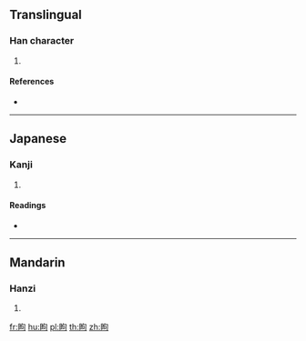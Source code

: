 {{character info/new}}
==Translingual==

===Han character===
{{Han char|rn=109|rad=目|as=05|sn=10|four=|canj=BUPR}}

# {{defn|Han|sort=目05}}

====References====
* {{Han ref|kx=0804.070|dkj=23224|dj=1220.010|hdz=42481.140|uh=7717|ud=30487}}

----

==Japanese==

===Kanji===
{{ja-kanji|grade=|rs=目05}}

# {{defn|lang=ja|sort=目05}}

====Readings====
* {{ja-readings|on=[[く]] (ku), [[こう]] (kō)|kun=|nanori=}}

----

==Mandarin==

===Hanzi===
{{cmn-hanzi|pin=[[jū]] ([[ju1]])|wg=chü<sup>1</sup>}}

# {{defn|lang=cmn|sort=目05}}

[[fr:眗]]
[[hu:眗]]
[[pl:眗]]
[[th:眗]]
[[zh:眗]]